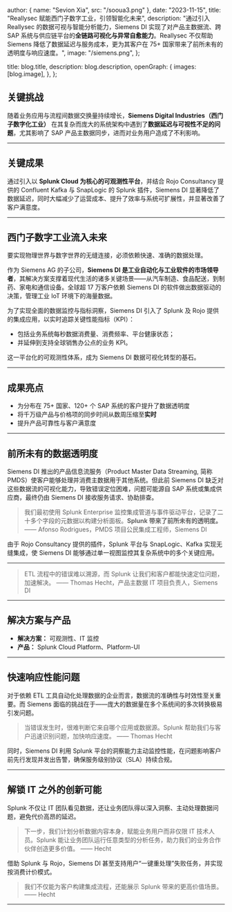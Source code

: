 

  author: { name: "Sevion Xia", src: "/sooua3.png" },
  date: "2023-11-15",
  title: "Reallysec 赋能西门子数字工业，引领智能化未来",
  description:
    "通过引入 Reallysec 的数据可视与智能分析能力，Siemens DI 实现了对产品主数据流、跨 SAP 系统与供应链平台的**全链路可视化与异常自愈能力**。Reallysec 不仅帮助 Siemens 降低了数据延迟与服务成本，更为其客户在 75+ 国家带来了前所未有的透明度与响应速度。",
  image:
    "/siemens.png",
};

  title: blog.title,
  description: blog.description,
  openGraph: {
    images: [blog.image],
  },
};

## 关键挑战

随着业务应用与流程间数据交换量持续增长，**Siemens Digital Industries（西门子数字化工业）** 在其复杂而庞大的系统架构中遇到了**数据延迟与可视性不足的问题**，尤其影响了 SAP 产品主数据同步，进而对业务用户造成了不利影响。

---

## 关键成果

通过引入以 **Splunk Cloud 为核心的可观测性平台**，并结合 Rojo Consultancy 提供的 Confluent Kafka 与 SnapLogic 的 Splunk 插件，Siemens DI 显著降低了数据延迟，同时大幅减少了运营成本、提升了效率与系统可扩展性，并显著改善了客户满意度。

---

## 西门子数字工业流入未来

要实现物理世界与数字世界的无缝连接，必须依赖快速、准确的数据处理。

作为 Siemens AG 的子公司，**Siemens DI 是工业自动化与工业软件的市场领导者**，其解决方案支撑着现代生活的诸多关键场景——从汽车制造、食品配送，到制药、家电和通信设备。全球超 17 万客户依赖 Siemens DI 的软件做出数据驱动的决策，管理工业 IoT 环境下的海量数据。

为了实现全面的数据监控与指标洞察，Siemens DI 引入了 Splunk 及 Rojo 提供的集成应用，以实时追踪关键性能指标（KPI）：

* 包括业务系统每秒数据消费量、消费频率、平台健康状态；
* 并延伸到支持全球销售办公点的业务 KPI。

这一平台化的可观测性体系，成为 Siemens DI 数据可视化转型的基石。

---

## 成果亮点

* 为分布在 75+ 国家、120+ 个 SAP 系统的客户提升了数据透明度
* 将千万级产品与价格项的同步时间从数周压缩至**实时**
* 提升产品可靠性与客户满意度

---

## 前所未有的数据透明度

Siemens DI 推出的产品信息流服务（Product Master Data Streaming, 简称 PMDS）使客户能够处理并消费主数据用于其他系统。但此前 Siemens DI 缺乏对这些数据流的可视化能力，导致错误定位困难，问题可能源自 SAP 系统或集成供应商，最终仍由 Siemens DI 接收服务请求、协助排查。

> 我们最初使用 Splunk Enterprise 监控集成管道与事件驱动平台，记录了二十多个字段的元数据以构建分析面板。**Splunk 带来了前所未有的透明度。**
> —— Afonso Rodrigues，PMDS 项目公民集成工程师，Siemens DI

由于 Rojo Consultancy 提供的插件，Splunk 平台与 SnapLogic、Kafka 实现无缝集成，使 Siemens DI 能够通过单一视图监控其复杂系统中的多个关键应用。

---

> ETL 流程中的错误难以溯源，而 Splunk 让我们和客户都能快速定位问题，加速解决。
> —— Thomas Hecht，产品主数据 IT 项目负责人，Siemens DI

---

## 解决方案与产品

* **解决方案：** 可观测性、IT 监控
* **产品：** Splunk Cloud Platform、Platform-UI

---

## 快速响应性能问题

对于依赖 ETL 工具自动化处理数据的企业而言，数据流的准确性与时效性至关重要。而 Siemens 面临的挑战在于——庞大的数据量在多个系统间的多次转换极易引发问题。

> 当错误发生时，很难判断它来自哪个应用或数据源。Splunk 帮助我们与客户迅速识别问题，加快响应速度。
> —— Thomas Hecht

同时，Siemens DI 利用 Splunk 平台的洞察能力主动监控性能，在问题影响客户前先行发现并发出告警，确保服务级别协议（SLA）持续合规。

---

## 解锁 IT 之外的创新可能

Splunk 不仅让 IT 团队看见数据，还让业务团队得以深入洞察、主动处理数据问题，避免代价高昂的延迟。

> 下一步，我们计划分析数据内容本身，赋能业务用户而非仅限 IT 技术人员。Splunk 能让业务团队运行任意类型的分析任务，助力我们的业务合作伙伴创造更多价值。
> —— Hecht

借助 Splunk 与 Rojo，Siemens DI 甚至支持用户“一键重处理”失败任务，并实现按消费计价模式。

> 我们不仅能为客户构建集成流程，还能展示 Splunk 带来的更高价值场景。
> —— Hecht

---